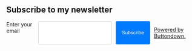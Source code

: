 ## Subscribe to my newsletter
<form
  action="https://buttondown.com/api/emails/embed-subscribe/ahmedsherifoo23"
  method="post"
  target="popupwindow"
  onsubmit="window.open('https://buttondown.com/ahmedsherifoo23', 'popupwindow')"
  class="embeddable-buttondown-form"
>
  <label for="bd-email">Enter your email</label>
  <input type="email" name="email" id="bd-email" />
  
  <input type="submit" value="Subscribe" />
  <p>
    <a href="https://buttondown.com/refer/ahmedsherifoo23" target="_blank">Powered by Buttondown.</a>
  </p>
</form>

<style>
  .embeddable-buttondown-form {
    display: flex;
    gap: 10px;
    margin-top: 12px;
  }
  .embeddable-buttondown-form input[type="email"] {
    padding: 8px;
    border-radius: 4px;
    border: 1px solid #ccc;
  }
  .embeddable-buttondown-form input[type="submit"] {
    padding: 8px 16px;
    background: #007bff;
    color: #fff;
    border: none;
    border-radius: 4px;
    cursor: pointer;
    transition: transform 0.5s ease-in-out;
  }
  .embeddable-buttondown-form input[type="submit"]:hover {
    transform: scale(1.05);
    background: #0056b3;
  }
</style>